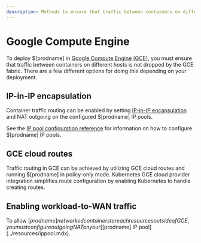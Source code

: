 ```yaml
---
description: Methods to ensure that traffic between containers on different hosts is not dropped by GCE fabric.
---
```


# Google Compute Engine

To deploy $[prodname] in [Google Compute Engine (GCE)](https://cloud.google.com/compute/), you must ensure that traffic between containers on different hosts is not dropped by the GCE fabric.
There are a few different options for doing this depending on your
deployment.

## IP-in-IP encapsulation

Container traffic routing can be enabled by setting [IP-in-IP encapsulation](../../networking/configuring/vxlan-ipip.mdx) and NAT outgoing on the configured $[prodname] IP pools.

See the [IP pool configuration reference](../resources/ippool.mdx) for information on how to configure $[prodname] IP pools.

## GCE cloud routes

Traffic routing in GCE can be achieved by utilizing GCE cloud routes and running $[prodname] in policy-only mode.
Kubernetes GCE cloud provider integration simplifies route configuration by enabling Kubernetes to handle creating routes.

## Enabling workload-to-WAN traffic

To allow $[prodname] networked containers to reach resources outside of GCE, you must configure outgoing NAT on your [$[prodname] IP pool](../resources/ippool.mdx).
